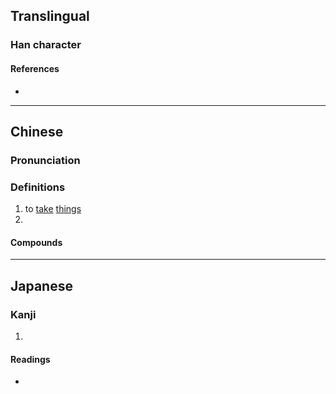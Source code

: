 {{character info/new}}
==Translingual==

===Han character===
{{Han char|rn=73|rad=曰|as=01|sn=5|four=|canj=AL}}

====References====
* {{Han ref|kx=0502.011|dkj=14279|hdz=42528.010|uh=66F1|ud=26353}}

----

==Chinese==
{{zh-forms}}

===Pronunciation===
{{zh-pron
|m=yuē
|c=gaat6
|mc=
|oc=
|ma=
|cat=
}}

===Definitions===
{{zh-hanzi}}

# to [[take]] [[thing]]s
# {{zh-only|曱甴}}

====Compounds====
{{zh-der|曱甴}}

----

==Japanese==

===Kanji===
{{ja-kanji|grade=|rs=曰01}}

# {{defn|lang=ja|sort=曰01}}

====Readings====
* {{ja-readings|on=[[おう]] (ō)|kun=}}